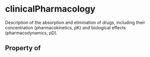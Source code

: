   

# clinicalPharmacology

Description of the absorption and elimination of drugs, including their concentration (pharmacokinetics, pK) and biological effects (pharmacodynamics, pD).

## Property of



